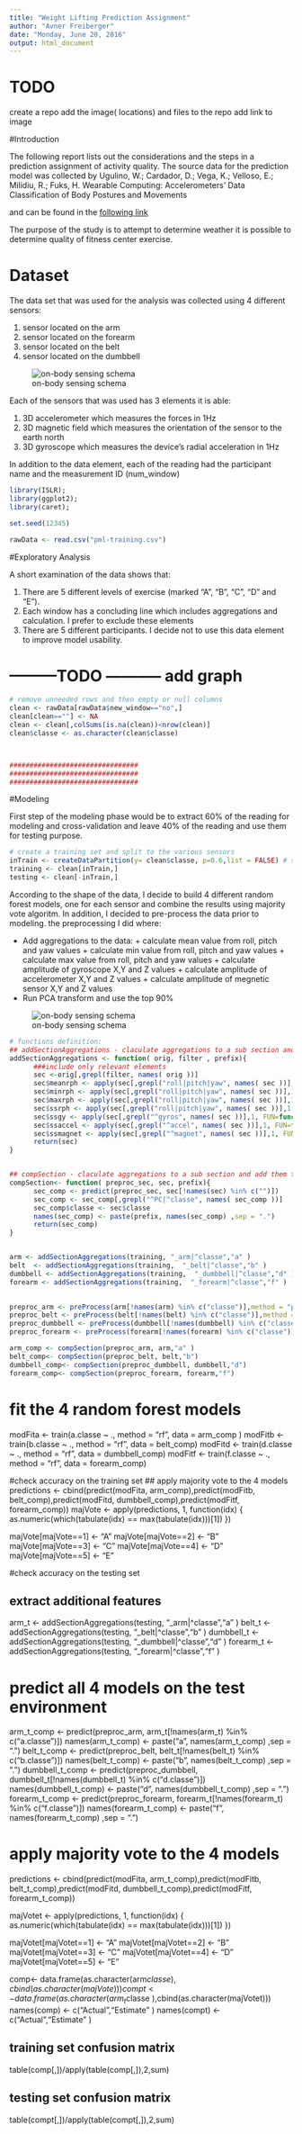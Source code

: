 ```yaml
---
title: "Weight Lifting Prediction Assignment"
author: "Avner Freiberger"
date: "Monday, June 20, 2016"
output: html_document
---
```


# TODO
create a repo
add the image( locations) and files to the repo 
add link to image



#Introduction

The following report lists out the considerations and the steps in a prediction assignment of activity quality.
The source data for the prediction model was collected by 
Ugulino, W.; Cardador, D.; Vega, K.; Velloso, E.; Milidiu, R.; Fuks, H. Wearable Computing: Accelerometers' Data Classification of Body Postures and Movements

and can be found in the [following link](http://groupware.les.inf.puc-rio.br/har)

The purpose of the study is to attempt to determine weather it is possible to determine quality of fitness center exercise.

# Dataset
The data set that was used for the analysis was collected using 4 different sensors:

1. sensor located on the arm
2. sensor located on the forearm
3. sensor located on the belt
4. sensor located on the dumbbell

![on-body sensing schema](https://github.com/avnerfr/Weight-Lifting-Prediction-Assignment/lon-body sensing schema.png)

Each of the sensors that was used has 3 elements it is able:

1. 3D accelerometer which measures the forces in 1Hz
2. 3D magnetic field which measures the orientation of the sensor to the earth north
3. 3D gyroscope which measures the device's radial acceleration in 1Hz

In addition to the data element, each of the reading had the participant name and the measurement ID (num_window)

```r

library(ISLR); 
library(ggplot2);
library(caret);

set.seed(12345)

rawData <- read.csv("pml-training.csv")

```


#Exploratory Analysis

A short examination of the data shows that:

1. There are 5 different levels of exercise (marked "A", "B", "C", "D" and "E"). 
2. Each window has a concluding line which includes aggregations and calculation. I prefer to exclude these elements
3. There are 5 different participants. I decide not to use this data element to improve model usability.

#   ---------TODO  ----------- add graph

```r


# remove unneeded rows and then empty or null columns
clean <- rawData[rawData$new_window=="no",]
clean[clean==""] <- NA
clean <- clean[,colSums(is.na(clean))<nrow(clean)]
clean$classe <- as.character(clean$classe)



################################
################################
################################


```

#Modeling

First step of the modeling phase would be to extract 60% of the reading for modeling and cross-validation and leave 40% of the reading and use them for testing purpose.

```r


# create a training set and split to the various sensors
inTrain <- createDataPartition(y= clean$classe, p=0.6,list = FALSE) # split based on classe, 60% for training and 40% for testing
training <- clean[inTrain,]
testing <- clean[-inTrain,]

```


According to the shape of the data, I decide to build 4 different random forest models, one for each sensor and combine the results using majority vote algoritm.
In addition, I decided to pre-process the data prior to modeling. the preprocessing I did where:

* Add aggregations to the data:
      + calculate mean value from roll, pitch and yaw values
      + calculate min value from roll, pitch and yaw values
      + calculate max value from roll, pitch and yaw values
      + calculate amplitude of gyroscope X,Y and Z values
      + calculate amplitude of accelerometer X,Y and Z values
      + calculate amplitude of megnetic sensor X,Y and Z values
* Run PCA transform and use the top 90%
 

![on-body sensing schema](https://github.com/avnerfr/Weight-Lifting-Prediction-Assignment/diagram.png)


```r
# functions definition:
## addSectionAggregations - claculate aggregations to a sub section and add them to the set
addSectionAggregations <- function( orig, filter , prefix){
      ###include only relevant elements
      sec <-orig[,grepl(filter, names( orig ))]
      sec$meanrph <- apply(sec[,grepl("roll|pitch|yaw", names( sec ))],1, FUN=mean)
      sec$minrph <- apply(sec[,grepl("roll|pitch|yaw", names( sec ))],1, FUN=min)
      sec$maxrph <- apply(sec[,grepl("roll|pitch|yaw", names( sec ))],1, FUN=max)
      sec$ssrph <- apply(sec[,grepl("roll|pitch|yaw", names( sec ))],1, FUN=function(x) sqrt(sum(x^2)) )
      sec$ssgy <- apply(sec[,grepl("^gyros", names( sec ))],1, FUN=function(x) sqrt(sum(x^2)) )
      sec$ssaccel <- apply(sec[,grepl("^accel", names( sec ))],1, FUN=function(x) sqrt(sum(x^2)) )
      sec$ssmagnet <- apply(sec[,grepl("^magnet", names( sec ))],1, FUN=function(x) sqrt(sum(x^2)) )
      return(sec)
}


## compSection - claculate aggregations to a sub section and add them to the set
compSection<- function( preproc_sec, sec, prefix){
      sec_comp <- predict(preproc_sec, sec[!names(sec) %in% c("")])
      sec_comp <- sec_comp[,grepl("^PC|^classe", names( sec_comp ))]
      sec_comp$classe <- sec$classe
      names(sec_comp) <- paste(prefix, names(sec_comp) ,sep = ".")
      return(sec_comp)
}


arm <- addSectionAggregations(training, "_arm|^classe","a" )
belt  <- addSectionAggregations(training,  "_belt|^classe","b" )
dumbbell <- addSectionAggregations(training,  "_dumbbell|^classe","d" )
forearm <- addSectionAggregations(training,  "_forearm|^classe","f" )

      
preproc_arm <- preProcess(arm[!names(arm) %in% c("classe")],method = "pca",thresh = 0.9)
preproc_belt <- preProcess(belt[!names(belt) %in% c("classe")],method = "pca",thresh = 0.9)
preproc_dumbbell <- preProcess(dumbbell[!names(dumbbell) %in% c("classe")],method = "pca",thresh = 0.9)
preproc_forearm <- preProcess(forearm[!names(forearm) %in% c("classe")],method = "pca",thresh = 0.9)

arm_comp <- compSection(preproc_arm, arm,"a" )
belt_comp<- compSection(preproc_belt, belt,"b")
dumbbell_comp<- compSection(preproc_dumbbell, dumbbell,"d")
forearm_comp<- compSection(preproc_forearm, forearm,"f")
```



# fit the 4 random forest models      
modFita <- train(a.classe ~ ., method = "rf", data = arm_comp )
modFitb <- train(b.classe ~ ., method = "rf", data = belt_comp)
modFitd <- train(d.classe ~ ., method = "rf", data = dumbbell_comp)
modFitf <- train(f.classe ~ ., method = "rf", data = forearm_comp)

#check accuracy on the training set
## apply majority vote to the 4 models
predictions <- cbind(predict(modFita, arm_comp),predict(modFitb, belt_comp),predict(modFitd, dumbbell_comp),predict(modFitf, forearm_comp))
majVote <- apply(predictions, 1, function(idx) {
     as.numeric(which(tabulate(idx) == max(tabulate(idx)))[1])
})


majVote[majVote==1] <- "A"
majVote[majVote==2] <- "B"
majVote[majVote==3] <- "C"
majVote[majVote==4] <- "D"
majVote[majVote==5] <- "E"









#check accuracy on the testing set

## extract additional features
arm_t <- addSectionAggregations(testing,  "_arm|^classe","a" )
belt_t  <- addSectionAggregations(testing,  "_belt|^classe","b" )
dumbbell_t <- addSectionAggregations(testing,  "_dumbbell|^classe","d" )
forearm_t <- addSectionAggregations(testing,  "_forearm|^classe","f" )


# predict all 4 models on the test environment

arm_t_comp <- predict(preproc_arm, arm_t[!names(arm_t) %in% c("a.classe")]) 
names(arm_t_comp) <- paste("a", names(arm_t_comp) ,sep = ".")
belt_t_comp <- predict(preproc_belt, belt_t[!names(belt_t) %in% c("b.classe")]) 
names(belt_t_comp) <- paste("b", names(belt_t_comp) ,sep = ".")
dumbbell_t_comp <- predict(preproc_dumbbell, dumbbell_t[!names(dumbbell_t) %in% c("d.classe")]) 
names(dumbbell_t_comp) <- paste("d", names(dumbbell_t_comp) ,sep = ".")
forearm_t_comp <- predict(preproc_forearm, forearm_t[!names(forearm_t) %in% c("f.classe")]) 
names(forearm_t_comp) <- paste("f", names(forearm_t_comp) ,sep = ".")


# apply majority vote to the 4 models
predictions <- cbind(predict(modFita, arm_t_comp),predict(modFitb, belt_t_comp),predict(modFitd, dumbbell_t_comp),predict(modFitf, forearm_t_comp))

majVotet <- apply(predictions, 1, function(idx) {
     as.numeric(which(tabulate(idx) == max(tabulate(idx)))[1])
})


majVotet[majVotet==1] <- "A"
majVotet[majVotet==2] <- "B"
majVotet[majVotet==3] <- "C"
majVotet[majVotet==4] <- "D"
majVotet[majVotet==5] <- "E"


comp<- data.frame(as.character(arm$classe ),cbind(as.character(majVote)))
compt<- data.frame(as.character(arm_t$classe ),cbind(as.character(majVotet)))
names(comp) <- c("Actual","Estimate" )
names(compt) <- c("Actual","Estimate" )

## training set confusion matrix
table(comp[,])/apply(table(comp[,]),2,sum)


## testing set confusion matrix
table(compt[,])/apply(table(compt[,]),2,sum)


